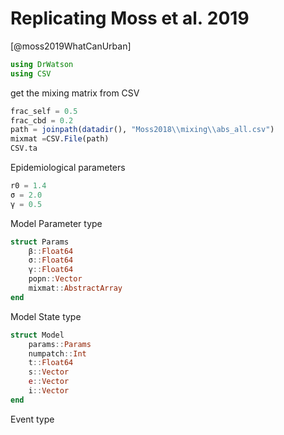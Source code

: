 # Replicating Moss et al. 2019

[@moss2019WhatCanUrban]


```julia
using DrWatson
using CSV
```


get the mixing matrix from CSV
```julia
frac_self = 0.5
frac_cbd = 0.2
path = joinpath(datadir(), "Moss2018\\mixing\\abs_all.csv")
mixmat =CSV.File(path) 
CSV.ta
```


Epidemiological parameters

```julia
r0 = 1.4
σ = 2.0
γ = 0.5
```

Model Parameter type

```julia
struct Params
    β::Float64
    σ::Float64
    γ::Float64
    popn::Vector
    mixmat::AbstractArray
end

```

Model State type
```julia
struct Model
    params::Params
    numpatch::Int
    t::Float64
    s::Vector
    e::Vector
    i::Vector
end
```

Event type


